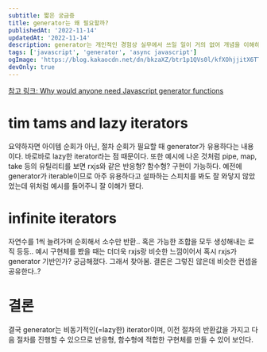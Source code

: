 ```yaml
---
subtitle: 짧은 궁금증
title: generator는 왜 필요할까?
publishedAt: '2022-11-14'
updatedAt: '2022-11-14'
description: generator는 개인적인 경험상 실무에서 쓰일 일이 거의 없어 개념을 이해하는 데 모호함이 있었다. 예전에 redux-saga에서 쓰이는 예제를 보았는데 문득 궁금해져 자세한 내용을 찾아보았다. 생각보다 generator가 담고 있는 의미는 중요했다.
tags: ['javascript', 'generator', 'async javascript']
ogImage: 'https://blog.kakaocdn.net/dn/bkzaXZ/btr1p1QVs0l/kfXOhjjitX6TTL5LLWcBJk/img.png'
devOnly: true
---
```


[참고 링크: Why would anyone need Javascript generator functions](https://jrsinclair.com/articles/2022/why-would-anyone-need-javascript-generator-functions/)

# tim tams and lazy iterators

요약하자면 아이템 순회가 아닌, 절차 순회가 필요할 때 generator가 유용하다는 내용이다. 바로바로 lazy한 iterator라는 점 때문이다. 또한 예시에 나온 것처럼 pipe, map, take 등의 유틸리티를 보면 rxjs와 같은 반응형? 함수형? 구현이 가능하다. 예전에 generator가 iterable이므로 아주 유용하다고 설파하는 스피치를 봐도 잘 와닿지 않았었는데 위처럼 예시를 들어주니 잘 이해가 됐다.

# infinite iterators

자연수를 1씩 늘려가며 순회해서 소수만 반환.. 혹은 가능한 조합을 모두 생성해내는 로직 등등.. 예시 구현체를 봤을 때는 더더욱 rxjs랑 비슷한 느낌이어서 혹시 rxjs가 generator 기반인가? 궁금해졌다. 그래서 찾아봄. 결론은 그렇진 않은데 비슷한 컨셉을 공유한다..?

# 결론

결국 generator는 비동기적인(=lazy한) iterator이며, 이전 절차의 반환값을 가지고 다음 절차를 진행할 수 있으므로 반응형, 함수형에 적합한 구현체를 만들 수 있어 보인다.
